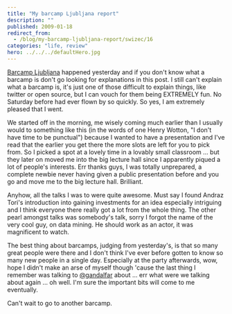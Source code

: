 ```yaml
---
title: "My barcamp Ljubljana report"
description: ""
published: 2009-01-18
redirect_from:
  - /blog/my-barcamp-ljubljana-report/swizec/16
categories: "life, review"
hero: ../../../defaultHero.jpg
---
```


[Barcamp Ljubljana](http://www.barcamp.si/) happened yesterday and if you don't know what a barcamp is don't go looking for explanations in this post. I still can't explain what a barcamp is, it's just one of those difficult to explain things, like twitter or open source,  but I can vouch for them being EXTREMELY fun. No Saturday before had ever flown by so quickly. So yes, I am extremely pleased that I went.

We started off in the morning, me wisely coming much earlier than I usually would to something like this (in the words of one Henry Wotton, "I don't have time to be punctual") because I wanted to have a presentation and I've read that the earlier you get there the more slots are left for you to pick from. So I picked a spot at a lovely time in a lovably small classroom ... but they later on moved me into the big lecture hall since I apparently piqued a lot of people's interests. Err thanks guys, I was totally unprepared, a complete newbie never having given a public presentation before and you go and move me to the big lecture hall. Brilliant.

Anyhow, all the talks I was to were quite awesome. Must say I found Andraz Tori's introduction into gaining investments for an idea especially intriguing and I think everyone there really got a lot from the whole thing. The other pearl amongst talks was somebody's talk, sorry I forgot the name of the very cool guy, on data mining. He should work as an actor, it was magnificent to watch.

The best thing about barcamps, judging from yesterday's, is that so many great people were there and I don't think I've ever before gotten to know so many new people in a single day. Especially at the party afterwards, wow, hope I didn't make an arse of myself though 'cause the last thing I remember was talking to [@gandalfar](http://twitter.com/gandalfar) about ... err what were we talking about again ... oh well. I'm sure the important bits will come to me eventually.

Can't wait to go to another barcamp.